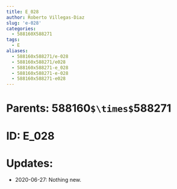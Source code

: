 ```yaml
---
title: E_028
author: Roberto Villegas-Diaz
slug: 'e-028'
categories:
  - 588160X588271
tags:
  - E
aliases:
  - 588160x588271/e-028
  - 588160x588271/e028
  - 588160x588271-e_028
  - 588160x588271-e-028
  - 588160x588271-e028
---
```


# **Parents**: 588160`$\times$`588271
# **ID**: E_028
# **Updates**: 
 - 2020-06-27: Nothing new.
